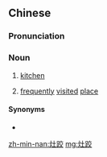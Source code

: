 ==Chinese==
{{zh-forms|t2=竈跤|alt=灶腳,灶骹}}

===Pronunciation===
{{zh-pron
|mn=chàu-kha
|cat=n
}}

===Noun===
{{zh-noun}}

# {{lb|zh|Min Nan}} [[kitchen]]
# {{lb|zh|Min Nan|figurative}} [[frequently]] [[visited]] [[place]]

====Synonyms====
* {{sense|kitchen}}
{{zh-dial|廚房}}

[[zh-min-nan:灶跤]]
[[mg:灶跤]]